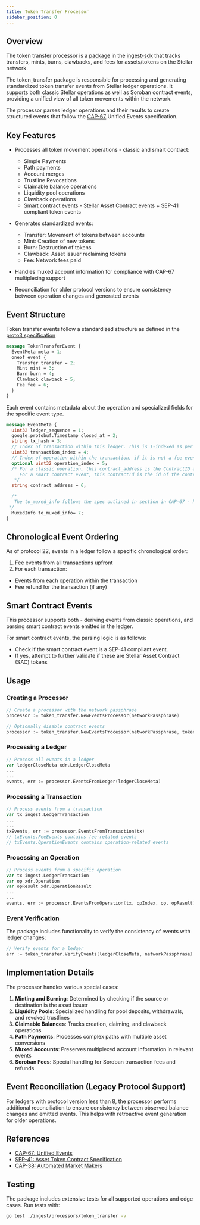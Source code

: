```yaml
---
title: Token Transfer Processor
sidebar_position: 0
---
```


## Overview

The token transfer processor is a [package](https://github.com/stellar/go/tree/ttp-v1.0.0/ingest/processors/token_transfer) in the [ingest-sdk](../ingest-sdk/README.mdx) that tracks transfers, mints, burns, clawbacks, and fees for assets/tokens on the Stellar network.

The token_transfer package is responsible for processing and generating standardized token transfer events from Stellar ledger operations. It supports both classic Stellar operations as well as Soroban contract events, providing a unified view of all token movements within the network.

The processor parses ledger operations and their results to create structured events that follow the [CAP-67](https://github.com/stellar/stellar-protocol/blob/master/core/cap-0067.md) Unified Events specification.

## Key Features

- Processes all token movement operations - classic and smart contract:

  - Simple Payments
  - Path payments
  - Account merges
  - Trustline Revocations
  - Claimable balance operations
  - Liquidity pool operations
  - Clawback operations
  - Smart contract events - Stellar Asset Contract events + SEP-41 compliant token events

- Generates standardized events:

  - Transfer: Movement of tokens between accounts
  - Mint: Creation of new tokens
  - Burn: Destruction of tokens
  - Clawback: Asset issuer reclaiming tokens
  - Fee: Network fees paid

- Handles muxed account information for compliance with CAP-67 multiplexing support

- Reconciliation for older protocol versions to ensure consistency between operation changes and generated events

## Event Structure

Token transfer events follow a standardized structure as defined in the [proto3 specification](https://github.com/stellar/go/blob/ttp-v1.0.0/protos/ingest/processors/token_transfer/token_transfer_event.proto)

```proto
message TokenTransferEvent {
  EventMeta meta = 1;
  oneof event {
    Transfer transfer = 2;
    Mint mint = 3;
    Burn burn = 4;
    Clawback clawback = 5;
    Fee fee = 6;
  }
}
```

Each event contains metadata about the operation and specialized fields for the specific event type.

```proto
message EventMeta {
  uint32 ledger_sequence = 1;
  google.protobuf.Timestamp closed_at = 2;
  string tx_hash = 3;
  // Index of transaction within this ledger. This is 1-indexed as per SEP-35
  uint32 transaction_index = 4;
  // Index of operation within the transaction, if it is not a fee event. This is 1-indexed as per SEP-35
  optional uint32 operation_index = 5;
  /* For a classic operation, this contract_address is the ContractID as derived from asset
     For a smart contract event, this contractId is the id of the contract emiting the core event
   */
  string contract_address = 6;

  /*
   The to_muxed_info follows the spec outlined in section in CAP-67 - https://github.com/stellar/stellar-protocol/blob/master/core/cap-0067.md#multiplexing-support
 */
  MuxedInfo to_muxed_info= 7;
}
```

## Chronological Event Ordering

As of protocol 22, events in a ledger follow a specific chronological order:

1. Fee events from all transactions upfront
2. For each transaction:

- Events from each operation within the transaction
- Fee refund for the transaction (if any)

## Smart Contract Events

This processor supports both - deriving events from classic operations, and parsing smart contract events emitted in the ledger.

For smart contract events, the parsing logic is as follows:

- Check if the smart contract event is a SEP-41 compliant event.
- If yes, attempt to further validate if these are Stellar Asset Contract (SAC) tokens

## Usage

### Creating a Processor

<CodeExample>

`````go
// Create a processor with the network passphrase
processor := token_transfer.NewEventsProcessor(networkPassphrase)

// Optionally disable contract events
processor := token_transfer.NewEventsProcessor(networkPassphrase, token_transfer.DisableContractEvents) ````
`````

</CodeExample>

### Processing a Ledger

<CodeExample>

```go
// Process all events in a ledger
var ledgerCloseMeta xdr.LedgerCloseMeta
...
...
events, err := processor.EventsFromLedger(ledgerCloseMeta)
```

</CodeExample>

### Processing a Transaction

<CodeExample>

```go
// Process events from a transaction
var tx ingest.LedgerTransaction
...
...
txEvents, err := processor.EventsFromTransaction(tx)
// txEvents.FeeEvents contains fee-related events
// txEvents.OperationEvents contains operation-related events
```

</CodeExample>

### Processing an Operation

<CodeExample>

```go
// Process events from a specific operation
var tx ingest.LedgerTransaction
var op xdr.Operation
var opResult xdr.OperationResult
...
...
events, err := processor.EventsFromOperation(tx, opIndex, op, opResult)
```

</CodeExample>

### Event Verification

The package includes functionality to verify the consistency of events with ledger changes:

<CodeExample>

```go
// Verify events for a ledger
err := token_transfer.VerifyEvents(ledgerCloseMeta, networkPassphrase)
```

</CodeExample>

## Implementation Details

The processor handles various special cases:

1. **Minting and Burning**: Determined by checking if the source or destination is the asset issuer
2. **Liquidity Pools**: Specialized handling for pool deposits, withdrawals, and revoked trustlines
3. **Claimable Balances**: Tracks creation, claiming, and clawback operations
4. **Path Payments**: Processes complex paths with multiple asset conversions
5. **Muxed Accounts**: Preserves multiplexed account information in relevant events
6. **Soroban Fees**: Special handling for Soroban transaction fees and refunds

## Event Reconciliation (Legacy Protocol Support)

For ledgers with protocol version less than 8, the processor performs additional reconciliation to ensure consistency between observed balance changes and emitted events. This helps with retroactive event generation for older operations.

## References

- [CAP-67: Unified Events](https://github.com/stellar/stellar-protocol/blob/master/core/cap-0067.md)
- [SEP-41: Asset Token Contract Specification](https://github.com/stellar/stellar-protocol/blob/master/ecosystem/sep-0041.md)
- [CAP-38: Automated Market Makers](https://github.com/stellar/stellar-protocol/blob/master/core/cap-0038.md)

## Testing

The package includes extensive tests for all supported operations and edge cases. Run tests with:

```bash
go test ./ingest/processors/token_transfer -v
```
